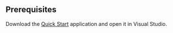 ## Prerequisites

Download the [Quick Start](../quick-start.mdx) application and open it in Visual Studio.
